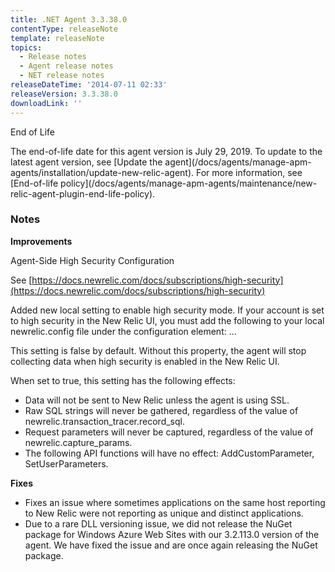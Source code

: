 ```yaml
---
title: .NET Agent 3.3.38.0
contentType: releaseNote
template: releaseNote
topics:
  - Release notes
  - Agent release notes
  - NET release notes
releaseDateTime: '2014-07-11 02:33'
releaseVersion: 3.3.38.0
downloadLink: ''
---
```


End of Life

<Callout variant="important">
  The end-of-life date for this agent version is July 29, 2019. To update to the latest agent version, see [Update the agent](/docs/agents/manage-apm-agents/installation/update-new-relic-agent). For more information, see [End-of-life policy](/docs/agents/manage-apm-agents/maintenance/new-relic-agent-plugin-end-life-policy).
</Callout>

### Notes

**Improvements**

Agent-Side High Security Configuration

See [https://docs.newrelic.com/docs/subscriptions/high-security](https://docs.newrelic.com/docs/subscriptions/high-security)

Added new local setting to enable high security mode. If your account is set to high security in the New Relic UI, you must add the following to your local newrelic.config file under the configuration element: ...

This setting is false by default. Without this property, the agent will stop collecting data when high security is enabled in the New Relic UI.

When set to true, this setting has the following effects:

* Data will not be sent to New Relic unless the agent is using SSL.
* Raw SQL strings will never be gathered, regardless of the value of newrelic.transaction_tracer.record_sql.
* Request parameters will never be captured, regardless of the value of newrelic.capture_params.
* The following API functions will have no effect: AddCustomParameter, SetUserParameters.

**Fixes**

* Fixes an issue where sometimes applications on the same host reporting to New Relic were not reporting as unique and distinct applications.
* Due to a rare DLL versioning issue, we did not release the NuGet package for Windows Azure Web Sites with our 3.2.113.0 version of the agent. We have fixed the issue and are once again releasing the NuGet package.
